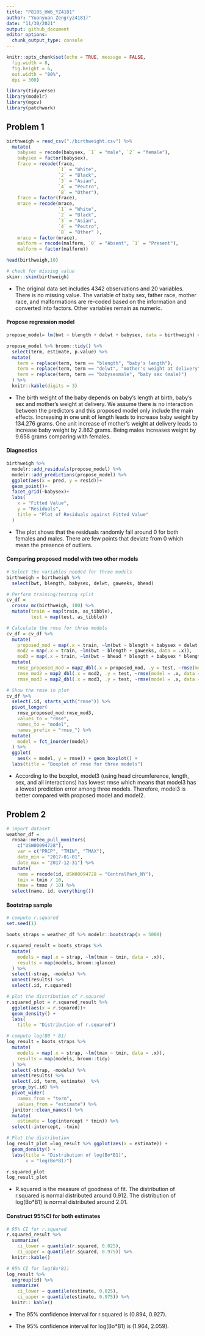 ```yaml
---
title: "P8105_HW6_YZ4181"
author: "Yuanyuan Zeng(yz4181)"
date: "11/30/2021"
output: github_document
editor_options: 
  chunk_output_type: console
---
```


```r
knitr::opts_chunk$set(echo = TRUE, message = FALSE,
  fig.width = 8,
  fig.height = 6,
  out.width = "80%",
  dpi = 300)

library(tidyverse)
library(modelr)
library(mgcv)
library(patchwork)
```

## Problem 1
```r
birthweigh = read_csv("./birthweight.csv") %>% 
  mutate(
    babysex = recode(babysex, `1` = "male", `2` = "female"),
    babysex = factor(babysex),
    frace = recode(frace, 
                   `1` = "White",
                   `2` = "Black",
                   `3` = "Asian",
                   `4` = "Peutro",
                   `8` = "Other"),
    frace = factor(frace),
    mrace = recode(mrace,
                   `1` = "White",
                   `2` = "Black",
                   `3` = "Asian",
                   `4` = "Peutro",
                   `8` = "Other" ),
    mrace = factor(mrace),
    malform = recode(malform, `0` = "Absent", `1` = "Present"),
    malform = factor(malform))

head(birthweigh,10)

# check for missing value
skimr::skim(birthweigh)
```
* The original data set includes 4342 observations and 20 variables. There is no missing value. The variable of baby sex, father race, mother race, and malformations are re-coded based on the information and converted into factors. Other variables remain as numeric.


#### Propose regression model
```r
propose_model= lm(bwt ~ blength + delwt + babysex, data = birthweigh) # regression model

propose_model %>% broom::tidy() %>% 
  select(term, estimate, p.value) %>% 
  mutate(
    term = replace(term, term == "blength", "baby's length"),
    term = replace(term, term == "delwt", "mother's weight at delivery"),
    term = replace(term, term == "babysexmale", "baby sex (male)")
  ) %>% 
  knitr::kable(digits = 3)
```

* The birth weight of the baby depends on baby's length at birth, baby's sex and mother's weight at delivery. We assume there is no interaction between the predictors and this proposed model only include the main effects. Increasing in one unit of length leads to increase baby weight by 134.276 grams. One unit increase of mother's weight at delivery leads to increase baby weight by 2.862 grams. Being males increases weight by 9.658 grams comparing with females.

#### Diagnostics
```r
birthweigh %>% 
  modelr::add_residuals(propose_model) %>% 
  modelr::add_predictions(propose_model) %>% 
  ggplot(aes(x = pred, y = resid))+
  geom_point()+
  facet_grid(~babysex)+
  labs(
    x = "Fitted Value",
    y = "Residuals",
    title = "Plot of Residuals against Fitted Value"
  )
```

* The plot shows that the residuals randomly fall around 0 for both females and males. There are few points that deviate from 0 which mean the presence of outliers. 

#### Comparing proposed model with two other models
```r
# Select the variables needed for three models
birthweigh = birthweigh %>% 
  select(bwt, blength, babysex, delwt, gaweeks, bhead)

# Perform training/testing split
cv_df = 
  crossv_mc(birthweigh, 100) %>% 
  mutate(train = map(train, as_tibble),
         test = map(test, as_tibble))

# Calculate the rmse for three models
cv_df = cv_df %>% 
  mutate(
    proposed_mod = map(.x = train, ~lm(bwt ~ blength + babysex + delwt, data = .x)),
    mod2 = map(.x = train, ~lm(bwt ~ blength + gaweeks, data = .x)),
    mod3 = map(.x = train, ~lm(bwt ~ bhead * blength + babysex * blength + bhead * blength * babysex, data = .x ))) %>% 
  mutate(
    rmse_proposed_mod = map2_dbl(.x = proposed_mod, .y = test, ~rmse(model = .x, data = .y)),
    rmse_mod2 = map2_dbl(.x = mod2, .y = test, ~rmse(model = .x, data = .y)),
    rmse_mod3 = map2_dbl(.x = mod3, .y = test, ~rmse(model = .x, data = .y)))

# Show the rmse in plot
cv_df %>% 
  select(.id, starts_with("rmse")) %>% 
  pivot_longer(
    rmse_proposed_mod:rmse_mod3,
    values_to = "rmse",
    names_to = "model",
    names_prefix = "rmse_") %>% 
  mutate(
    model = fct_inorder(model)
  ) %>% 
  ggplot(
    aes(x = model, y = rmse)) + geom_boxplot() +
  labs(title = "Boxplot of rmse for three models")
```

* According to the boxplot, model3 (using head circumference, length, sex, and all interactions) has lowest rmse which means that model3 has a lowest prediction error among three models. Therefore, model3 is better compared with proposed model and model2.


## Problem 2
```r
# import dataset
weather_df = 
  rnoaa::meteo_pull_monitors(
    c("USW00094728"),
    var = c("PRCP", "TMIN", "TMAX"), 
    date_min = "2017-01-01",
    date_max = "2017-12-31") %>%
  mutate(
    name = recode(id, USW00094728 = "CentralPark_NY"),
    tmin = tmin / 10,
    tmax = tmax / 10) %>%
  select(name, id, everything())
```

#### Bootstrap sample
```r
# compute r.squared
set.seed(1)

boots_straps = weather_df %>% modelr::bootstrap(n = 5000)

r.squared_result = boots_straps %>% 
  mutate(
    models = map(.x = strap, ~lm(tmax ~ tmin, data = .x)),
    results = map(models, broom::glance)
  ) %>% 
  select(-strap, -models) %>% 
  unnest(results) %>% 
  select(.id, r.squared)

# plot the distribution of r.squared
r.squared_plot = r.squared_result %>% 
  ggplot(aes(x = r.squared))+
  geom_density() +
  labs(
    title = "Distribution of r.squared")

# compute log(B0 * B1)
log_result = boots_straps %>% 
  mutate(
    models = map(.x = strap, ~lm(tmax ~ tmin, data = .x)),
    results = map(models, broom::tidy)
  ) %>% 
  select(-strap, -models) %>% 
  unnest(results) %>% 
  select(.id, term, estimate)  %>% 
  group_by(.id) %>% 
  pivot_wider(
    names_from = "term",
    values_from = "estimate") %>% 
  janitor::clean_names() %>% 
  mutate(
    estimate = log(intercept * tmin)) %>% 
  select(-intercept, -tmin)

# Plot the distribution
log_result_plot =log_result %>% ggplot(aes(x = estimate)) + 
  geom_density() +
  labs(title = "Distribution of log(Bo*B1)",
       x = "log(Bo*B1)")

r.squared_plot 
log_result_plot
```

* R.squared is the measure of goodness of fit. The distribution of r.squared is normal distributed around 0.912. The distribution of log(Bo*B1) is normal distributed around 2.01.

#### Construct 95%CI for both estimates
```r
# 95% CI for r.squared
r.squared_result %>% 
  summarize(
    ci_lower = quantile(r.squared, 0.025),
    ci_upper = quantile(r.squared, 0.975)) %>% 
  knitr::kable()

# 95% CI for log(Bo*B1)
log_result %>% 
  ungroup(id) %>% 
  summarize(
    ci_lower = quantile(estimate, 0.025),
    ci_upper = quantile(estimate, 0.975)) %>% 
  knitr:: kable()
```

* The 95% confidence interval for r.squared is (0.894, 0.927).

* The 95% confidence interval for log(Bo*B1) is (1.964, 2.059).
